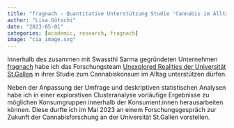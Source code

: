 ```yaml
---
title: "fragnach - Quantitative Unterstützung Studie 'Cannabis im Alltag'"
author: "Lisa Götschi"
date: "2023-05-01"
categories: [academic, research, fragnach]
image: "cia_image.svg"
---
```


::: {#project_text}
Innerhalb des zusammen mit Swassthi Sarma gegründeten Unternehmen [fragnach](https://www.fragnach.ch/cannabisalltag) habe ich das Forschungsteam [Unexplored Realities der Universität St.Gallen](https://sfs.unisg.ch/de/forschung/forschungsverbund-unexplored-realities/) in ihrer Studie zum Cannabiskonsum im Alltag unterstützen dürfen.

Neben der Anpassung der Umfrage und deskriptiven statistischen Analysen habe ich in einer explorativen Clusteranalyse vorläufige Ergebnisse zu möglichen Konsumgruppen innerhalb der Konsument:innen herausarbeiten können. Diese durfte ich im Mai 2023 an einem Forschungsgespräch zur Zukunft der Cannabisforschung an der Universität St.Gallen vorstellen.
:::
